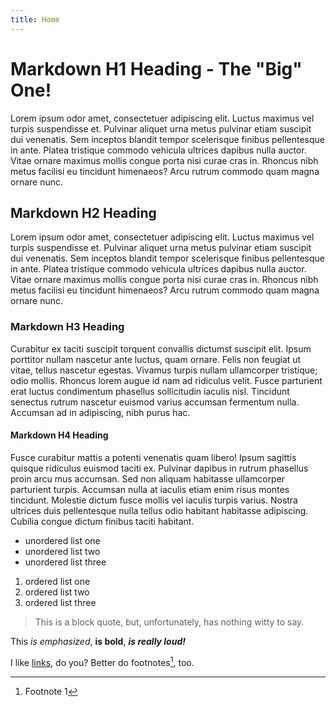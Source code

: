 ```yaml
---
title: Home
---
```


# Markdown H1 Heading - The "Big" One!

Lorem ipsum odor amet, consectetuer adipiscing elit. Luctus maximus vel turpis
suspendisse et. Pulvinar aliquet urna metus pulvinar etiam suscipit dui
venenatis. Sem inceptos blandit tempor scelerisque finibus pellentesque in ante.
Platea tristique commodo vehicula ultrices dapibus nulla auctor. Vitae ornare
maximus mollis congue porta nisi curae cras in. Rhoncus nibh metus facilisi eu
tincidunt himenaeos? Arcu rutrum commodo quam magna ornare nunc.

## Markdown H2 Heading

Lorem ipsum odor amet, consectetuer adipiscing elit. Luctus maximus vel turpis
suspendisse et. Pulvinar aliquet urna metus pulvinar etiam suscipit dui
venenatis. Sem inceptos blandit tempor scelerisque finibus pellentesque in ante.
Platea tristique commodo vehicula ultrices dapibus nulla auctor. Vitae ornare
maximus mollis congue porta nisi curae cras in. Rhoncus nibh metus facilisi eu
tincidunt himenaeos? Arcu rutrum commodo quam magna ornare nunc.

### Markdown H3 Heading

Curabitur ex taciti suscipit torquent convallis dictumst suscipit elit. Ipsum
porttitor nullam nascetur ante luctus, quam ornare. Felis non feugiat ut vitae,
tellus nascetur egestas. Vivamus turpis nullam ullamcorper tristique; odio
mollis. Rhoncus lorem augue id nam ad ridiculus velit. Fusce parturient erat
luctus condimentum phasellus sollicitudin iaculis nisl. Tincidunt senectus
rutrum nascetur euismod varius accumsan fermentum nulla. Accumsan ad in
adipiscing, nibh purus hac.

#### Markdown H4 Heading

Fusce curabitur mattis a potenti venenatis quam libero! Ipsum sagittis quisque
ridiculus euismod taciti ex. Pulvinar dapibus in rutrum phasellus proin arcu mus
accumsan. Sed non aliquam habitasse ullamcorper parturient turpis. Accumsan
nulla at iaculis etiam enim risus montes tincidunt. Molestie dictum fusce mollis
vel iaculis turpis varius. Nostra ultrices duis pellentesque nulla tellus odio
habitant habitasse adipiscing. Cubilia congue dictum finibus taciti habitant.

- unordered list one
- unordered list two
- unordered list three

1. ordered list one
2. ordered list two
3. ordered list three

> This is a block quote, but, unfortunately, has nothing witty to say.

This _is emphasized_, **is bold**, _**is really loud!**_

I like [links](#), do you? Better do footnotes[^1], too.

[^1]: Footnote 1
